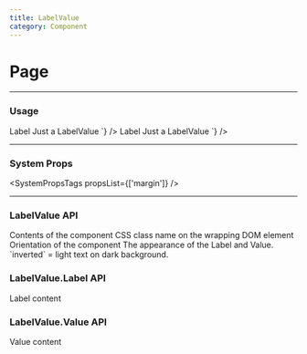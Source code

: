 ```yaml
---
title: LabelValue
category: Component
---
```



# Page

---

### Usage

<LiveCode>
  <LiveCode.Content
    title="Vertical Orientation"
    code={`
      <LabelValue>
        <LabelValue.Label>Label</LabelValue.Label>
        <LabelValue.Value>Just a LabelValue</LabelValue.Value>
      </LabelValue>
    `}
  />
  <LiveCode.Content
    title="Horizontal Orientation"
    code={`
      <LabelValue orientation="horizontal">
        <LabelValue.Label>Label</LabelValue.Label>
        <LabelValue.Value>Just a LabelValue</LabelValue.Value>
      </LabelValue>
    `}
  />
</LiveCode>

---

### System Props

<SystemPropsTags propsList={['margin']} />

---

### LabelValue API

<Prop name="children" type="React node">
  Contents of the component
</Prop>
<Prop name="className" type="string">
  CSS class name on the wrapping DOM element
</Prop>
<Prop
  name="orientation"
  type="string"
  values={['"vertical"', '"horizontal"']}
  defaultValue='"vertical"'
>
  Orientation of the component
</Prop>
<Prop
  name="appearance"
  type="string"
  values={['"inverted"']}
  defaultValue='"default"'
>
  The appearance of the Label and Value. `inverted` = light text on dark background.
</Prop>

### LabelValue.Label API

<Prop name="children" type="React node">
  Label content
</Prop>

### LabelValue.Value API

<Prop name="children" type="React node">
  Value content
</Prop>
